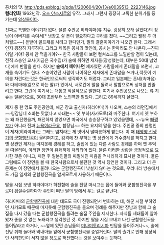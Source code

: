꽁치의 맛. 
http://pds.exblog.jp/pds/1/200604/20/13/e0039513_2223146.jpg
'''컬러영화'''
1962년작. [[오즈 야스지로]]의 유작. 그래서 그런지 굉장히 고독한 분위기를 풍기는데 [[일상]]물이다.

진짜로 특별한 이야기가 없다. 물론 주인공 히라야마(류 치슈. 굉장히 오래 살았다)의 장남이 아버지를 속여서[* 냉장고 살 돈이 필요하다고 구라를 쳤다. ~~그리고 웰컴 투 더 처월드~~] 돈받아 골프채를 사려고 한다던가, 딸의 결혼이야기가 나오긴 한다. 그래서인지 굉장히 지루하다. 그리고 제목은 꽁치의 맛인데, 꽁치는 한마리도 안 나온다.--진짜 이럴 거야? 꽁치 안 먹을거야?-- 한국 사람들이 보면 컬쳐쇼크를 느낄만할 점이 있는데, 전직 스승인 교사(지금은 국수집)가 술에 취하면 제자들(장성했는데, 대부분 50대 넘었다)에게 반말을 한다. 하지만 '''술에서 깨어나면''' 제자였던 사람들에게 존대말을 쓰면서, 고개를 숙이기도 한다. 스승이었던 사람이 나이적은 제자에게 존대말을 쓰거나,깍듯이 예의를 차린다는것은 한국인으로써의 생각하기도 어렵다.
그리고 일본에는 혼네(속마음)와 다테마에(겉으로 하는 말)가 있어서, 서로간에 말을 돌려서 말함으로써 상처를 안줄려고 한다. 그런데 여기서는 대놓고 직설적으로 말한다. 여기서 주인공으로 나오는 류 치슈는 일본인으로, 30대 초반부터 노인역만 맡았다. 그리고 89세까지 살았다.

제자 중 한 명도 주인공인데, 해군 장교 출신자(히라야마)가 나오며, 스승의 라면집에서 ~~영감님네 소바는 맛없다고 까대는~~ 옛 부하(사카모토)와 마주친다. 여기서 옛 부하는 왜 패전했을까, 패전하지 않았으면 미국에서 승승장구하고 있었을텐데, ~~뉴욕 [[빠찡꼬]]가 아니라 진짜 [[뉴욕]]이라구요, 함장님~~ 하는 요지의 말을 한다. 주인공 중의 한명인 이 제자(히라야마)는 그래도 염치라는 게 잇어서 떨떠름하게 받는다. 이 때 [[태평양 전쟁]]기의 [[군함행진곡]]이 울려퍼지고, 감격에 찬 부하는 옛 상관에게 거수경례를 하지고 한다. 옛 상관인 제자는 마지못해 경례를 하고, 술집에 있는 다른 사람도 경례를 하며 옛 추억을 떠올리며, 이러한 장면이 유쾌하게 처리되어 있다. 물론 이러한 상황을 긍정적으로 묘사한 것은 아니고, 패전 후 일본인들의 찌질해진 마음을 적나라하게 묘사한 것이다.
물론 그럼에도 이 장면을 볼 때 한국사람으로서 불편한 것 역시 당연한 것이다. 그리고 더 큰 문제는 이 장면에서 울려나오는 군함행진곡이 낯설지 않다는 것으로, 우리나라 방송에서도 가끔 일제의 군함행진곡을 알게모르게 사용하기 때문이다.

딸을 시집 보낸 히라야마가 허전함에 술을 진탕 마시고는 집에 들어와 군함행진곡을 부르며 횡설수설하다가 주인이 떠난 딸의 방에서 우는 걸로 끝난다.

히라야마의 [[군함행진곡]]에 대한 태도도 극이 진행되면서 변화하는 데, 해군 시절 부하였던 사카모토 때문에 마지못해 군함행진곡을 들으며 경례를 해주지만 장남과 함께 그 술집을 다시 갔을 때는 군함행진곡을 틀려는 술집 주인을 제지한다. 자식들 세대들이 알아봤자 좋을 것 없는 노래라고 생각했던 것. 하지만 딸을 시집 보내고 나선 군함행진곡을 틀어달라고 하거나, ~~옆에 있던 손님들의 [[미나미토리시마]] 만담을 들어주거나~~, 술에 진탕 취해 돌아와 막내아들 앞에서 군함행진곡을 중얼거린다. 딸의 출가로 인해 정상적인 사리판단이 서지 않을 정도로 허전했다는 것을 보여주는 듯하다.
